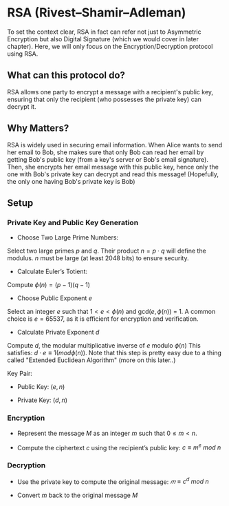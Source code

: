 # RSA (Rivest–Shamir–Adleman)

To set the context clear, RSA in fact can refer not just to Asymmetric Encryption but also Digital Signature (which we would cover in later chapter). Here, we will only focus on the Encryption/Decryption protocol using RSA.

## What can this protocol do?

RSA allows one party to encrypt a message with a recipient's public key, ensuring that only the recipient (who possesses the private key) can decrypt it.

## Why Matters?

RSA is widely used in securing email information. When Alice wants to send her email to Bob, she makes sure that only Bob can read her email by getting Bob's public key (from a key's server or Bob's email signature). Then, she encrypts her email message with this public key, hence only the one with Bob's private key can decrypt and read this message! (Hopefully, the only one having Bob's private key is Bob)

## Setup

### Private Key and Public Key Generation

- Choose Two Large Prime Numbers:

Select two large primes $p$ and $q$. Their product $n=p⋅q$ will define the modulus. $n$ must be large (at least 2048 bits) to ensure security.

- Calculate Euler’s Totient:

Compute $\phi(n) = (p-1)(q-1)$

- Choose Public Exponent $e$

Select an integer $e$ such that $1< e < \phi(n)$ and gcd$(e, \phi(n))$ = 1. A common choice is $e=65537$, as it is efficient for encryption and verification.

- Calculate Private Exponent $d$

Compute $d$, the modular multiplicative inverse of $e$ modulo $\phi(n)$ This satisfies:
$d⋅e≡1 (mod ϕ(n)).$ Note that this step is pretty easy due to a thing called "Extended Euclidean Algorithm" (more on this later..)


Key Pair:

- Public Key: $(e,n)$

- Private Key: $(d,n)$

### Encryption

- Represent the message $M$ as an integer $m$ such that 
$0≤m<n.$

- Compute the ciphertext $c$ using the recipient’s public key: $c≡m^e\ mod\ n$ 

### Decryption

- Use the private key to compute the original message:
$𝑚 ≡ c^d\ mod\ n$

- Convert $m$ back to the original message $M$

<Quiz id="1" />
